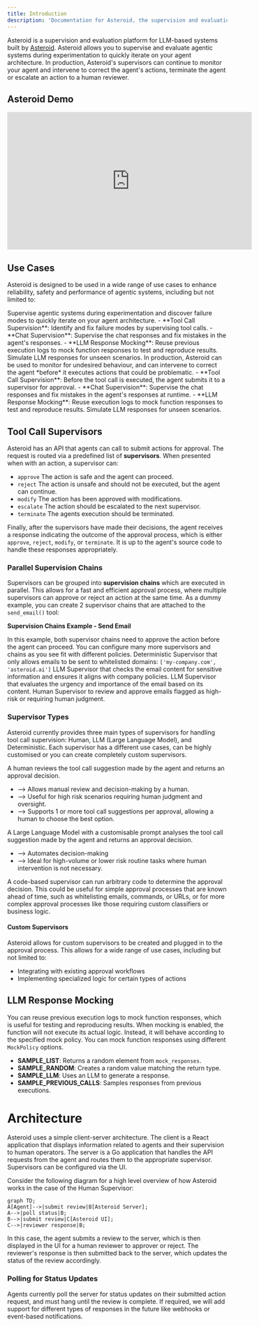 ```yaml
---
title: Introduction
description: 'Documentation for Asteroid, the supervision and evaluation system for agentic systems.'
---
```


Asteroid is a supervision and evaluation platform for LLM-based systems built by [Asteroid](http://asteroid.ai/). Asteroid allows you to supervise and evaluate agentic systems during experimentation to quickly iterate on your agent architecture. In production, Asteroid's supervisors can continue to monitor your agent and intervene to correct the agent's actions, terminate the agent or escalate an action to a human reviewer. 

## Asteroid Demo

<iframe
  width="560"
  height="315"
  src="https://www.youtube.com/embed/pOfnYkdLk18?si=xufHV1Rrc7IRn2aq"
  title="Asteroid Demo"
  frameborder="0"
  allow="accelerometer; autoplay; clipboard-write; encrypted-media; gyroscope; picture-in-picture"
  allowfullscreen
></iframe>



## Use Cases

Asteroid is designed to be used in a wide range of use cases to enhance reliability, safety and performance of agentic systems, including but not limited to:

<AccordionGroup>
  <Accordion title="Agent Development">
    Supervise agentic systems during experimentation and discover failure modes to quickly iterate on your agent architecture.
    - **Tool Call Supervision**: Identify and fix failure modes by supervising tool calls.
    - **Chat Supervision**: Supervise the chat responses and fix mistakes in the agent's responses.
    - **LLM Response Mocking**: Reuse previous execution logs to mock function responses to test and reproduce results. Simulate LLM responses for unseen scenarios.
  </Accordion>
  <Accordion title="Agents in Production">
    In production, Asteroid can be used to monitor for undesired behaviour, and can intervene to correct the agent *before* it executes actions that could be problematic.
    - **Tool Call Supervision**: Before the tool call is executed, the agent submits it to a supervisor for approval.
    - **Chat Supervision**: Supervise the chat responses and fix mistakes in the agent's responses at runtime.
    - **LLM Response Mocking**: Reuse execution logs to mock function responses to test and reproduce results. Simulate LLM responses for unseen scenarios.
 </Accordion>
</AccordionGroup>


## Tool Call Supervisors

Asteroid has an API that agents can call to submit actions for approval. The request is routed via a predefined list of **supervisors**. When presented when with an action, a supervisor can:

- `approve` The action is safe and the agent can proceed.
- `reject` The action is unsafe and should not be executed, but the agent can continue.
- `modify` The action has been approved with modifications.
- `escalate` The action should be escalated to the next supervisor.
- `terminate` The agents execution should be terminated.

Finally, after the supervisors have made their decisions, the agent receives a response indicating the outcome of the approval process, which is either `approve`, `reject`, `modify`, or `terminate`. It is up to the agent's source code to handle these responses appropriately.

### Parallel Supervision Chains
Supervisors can be grouped into **supervision chains** which are executed in parallel. This allows for a fast and efficient approval process, where multiple supervisors can approve or reject an action at the same time. As a dummy example, you can create 2 supervisor chains that are attached to the `send_email()` tool:

**Supervision Chains Example - Send Email**

In this example, both supervisor chains need to approve the action before the agent can proceed. You can configure many more supervisors and chains as you see fit with different policies.
<CardGroup cols={2}>
  <Card title="Chain 1 - Check Email Domains and Content">
    <Steps>
      <Step title="Check Email Domains Supervisor">
        Deterministic Supervisor that only allows emails to be sent to whitelisted domains: `['my-company.com', 'asteroid.ai']`
      </Step>
      <Step title="Check Email Content Supervisor">
        LLM Supervisor that checks the email content for sensitive information and ensures it aligns with company policies.
      </Step>
    </Steps>
  </Card>
  <Card title="Chain 2 - Check Email Urgency and Risk">
    <Steps>
      <Step title="Check Email Urgency Supervisor">
        LLM Supervisor that evaluates the urgency and importance of the email based on its content.
      </Step>
      <Step title="Check Email Risk Human Supervisor">
        Human Supervisor to review and approve emails flagged as high-risk or requiring human judgment.
      </Step>
    </Steps>
  </Card>
</CardGroup>

### Supervisor Types
Asteroid currently provides three main types of supervisors for handling tool call supervision: Human, LLM (Large Language Model), and Deterministic. Each supervisor has a different use cases, can be highly customised or you can create completely custom supervisors.

<CardGroup cols={3}>
  <Card title="Human Supervisor" icon="user-check">
    <p>
      A human reviews the tool call suggestion made by the agent and returns an approval decision.
    </p>
    <p>
      <ul>
        <li>--> Allows manual review and decision-making by a human.</li>
        <li>--> Useful for high risk scenarios requiring human judgment and oversight.</li>
        <li>--> Supports 1 or more tool call suggestions per approval, allowing a human to choose the best option.</li>
      </ul>
    </p>
  </Card>

  <Card title="LLM Supervisor" icon="robot">
    <p>
      A Large Language Model with a customisable prompt analyses the tool call suggestion made by the agent and returns an approval decision.
    </p>
    <p>
      <ul>
        <li>--> Automates decision-making </li>
        <li>--> Ideal for high-volume or lower risk routine tasks where human intervention is not necessary.</li>
      </ul>
    </p>
  </Card>

  <Card title="Code Supervisor" icon="code">
    <p>
      A code-based supervisor can run arbitrary code to determine the approval decision. This could be useful for simple approval processes that are known ahead of time, such as whitelisting emails, commands, or URLs, or for more complex approval processes like those requiring custom classifiers or business logic. 
    </p>
  </Card>
</CardGroup>


#### Custom Supervisors
Asteroid allows for custom supervisors to be created and plugged in to the approval process. This allows for a wide range of use cases, including but not limited to:
- Integrating with existing approval workflows
- Implementing specialized logic for certain types of actions





## LLM Response Mocking 
You can reuse previous execution logs to mock function responses, which is useful for testing and reproducing results. When mocking is enabled, the function will not execute its actual logic. Instead, it will behave according to the specified mock policy. You can mock function responses using different `MockPolicy` options.

- **SAMPLE_LIST**: Returns a random element from `mock_responses`.
- **SAMPLE_RANDOM**: Creates a random value matching the return type.
- **SAMPLE_LLM**: Uses an LLM to generate a response.
- **SAMPLE_PREVIOUS_CALLS**: Samples responses from previous executions.

# Architecture

Asteroid uses a simple client-server architecture. The client is a React application that displays information related to agents and their supervision to human operators. The server is a Go application that handles the API requests from the agent and routes them to the appropriate supervisor. Supervisors can be configured via the UI.

Consider the following diagram for a high level overview of how Asteroid works in the case of the Human Supervisor:

```mermaid
graph TD;
A[Agent]-->|submit review|B[Asteroid Server];
A-->|poll status|B;
B-->|submit review|C[Asteroid UI];
C-->|reviewer response|B;
```

In this case, the agent submits a review to the server, which is then displayed in the UI for a human reviewer to approver or reject. The reviewer's response is then submitted back to the server, which updates the status of the review accordingly. 

### Polling for Status Updates

Agents currently poll the server for status updates on their submitted action request, and must hang until the review is complete. If required, we will add support for different types of responses in the future like webhooks or event-based notifications.
